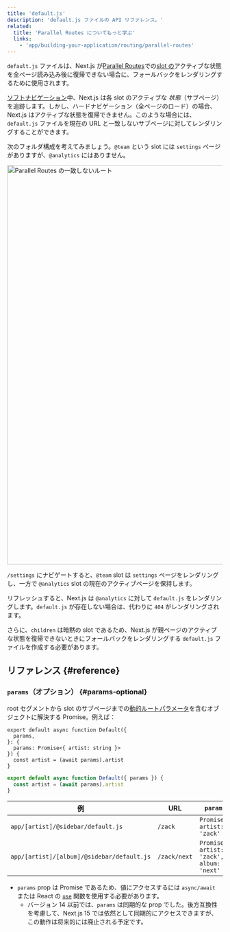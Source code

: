 ```yaml
---
title: 'default.js'
description: 'default.js ファイルの API リファレンス。'
related:
  title: 'Parallel Routes についてもっと学ぶ'
  links:
    - 'app/building-your-application/routing/parallel-routes'
---
```


`default.js` ファイルは、Next.js が[Parallel Routes](/docs/app/building-your-application/routing/parallel-routes)での[slot の](/docs/app/building-your-application/routing/parallel-routes#slots)アクティブな状態を全ページ読み込み後に復帰できない場合に、フォールバックをレンダリングするために使用されます。

[ソフトナビゲーション](/docs/app/building-your-application/routing/linking-and-navigating#5-soft-navigation)中、Next.js は各 slot のアクティブな _状態_（サブページ）を追跡します。しかし、ハードナビゲーション（全ページのロード）の場合、Next.js はアクティブな状態を復帰できません。このような場合には、`default.js` ファイルを現在の URL と一致しないサブページに対してレンダリングすることができます。

次のフォルダ構成を考えてみましょう。`@team` という slot には `settings` ページがありますが、`@analytics` にはありません。

<Image
  alt="Parallel Routes の一致しないルート"
  srcLight="/docs/light/parallel-routes-unmatched-routes.png"
  srcDark="/docs/dark/parallel-routes-unmatched-routes.png"
  width="1600"
  height="930"
/>

`/settings` にナビゲートすると、`@team` slot は `settings` ページをレンダリングし、一方で `@analytics` slot の現在のアクティブページを保持します。

リフレッシュすると、Next.js は `@analytics` に対して `default.js` をレンダリングします。`default.js` が存在しない場合は、代わりに `404` がレンダリングされます。

さらに、`children` は暗黙の slot であるため、Next.js が親ページのアクティブな状態を復帰できないときにフォールバックをレンダリングする `default.js` ファイルを作成する必要があります。

## リファレンス {#reference}

### `params`（オプション） {#params-optional}

root セグメントから slot のサブページまでの[動的ルートパラメータ](/docs/app/building-your-application/routing/dynamic-routes)を含むオブジェクトに解決する Promise。例えば：

<Tabs>
<TabItem value="tsx" label="TypeScript">

```tsx title="app/[artist]/@sidebar/default.js" switcher
export default async function Default({
  params,
}: {
  params: Promise<{ artist: string }>
}) {
  const artist = (await params).artist
}
```

</TabItem>
<TabItem value="jsx" label="JavaScript">

```jsx title="app/[artist]/@sidebar/default.js" switcher
export default async function Default({ params }) {
  const artist = (await params).artist
}
```

</TabItem>
</Tabs>

| 例                                         | URL          | `params`                                     |
| ------------------------------------------ | ------------ | -------------------------------------------- |
| `app/[artist]/@sidebar/default.js`         | `/zack`      | `Promise<{ artist: 'zack' }>`                |
| `app/[artist]/[album]/@sidebar/default.js` | `/zack/next` | `Promise<{ artist: 'zack', album: 'next' }>` |

- `params` prop は Promise であるため、値にアクセスするには `async/await` または React の [`use`](https://react.dev/reference/react/use) 関数を使用する必要があります。
  - バージョン 14 以前では、`params` は同期的な prop でした。後方互換性を考慮して、Next.js 15 では依然として同期的にアクセスできますが、この動作は将来的には廃止される予定です。
